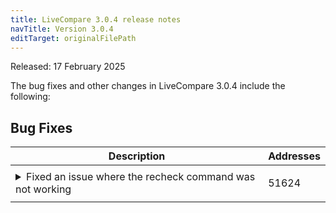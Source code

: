 ```yaml
---
title: LiveCompare 3.0.4 release notes
navTitle: Version 3.0.4
editTarget: originalFilePath
---
```


Released: 17 February 2025

The bug fixes and other changes in LiveCompare 3.0.4 include the following:

## Bug Fixes

<table class="table w-100"><thead><tr><th>Description</th><th width="10%">Addresses</th></tr></thead><tbody>
<tr><td><details><summary>Fixed an issue where the recheck command was not working</summary>
</details></td><td><p>51624</p></td></tr>
</tbody></table>


